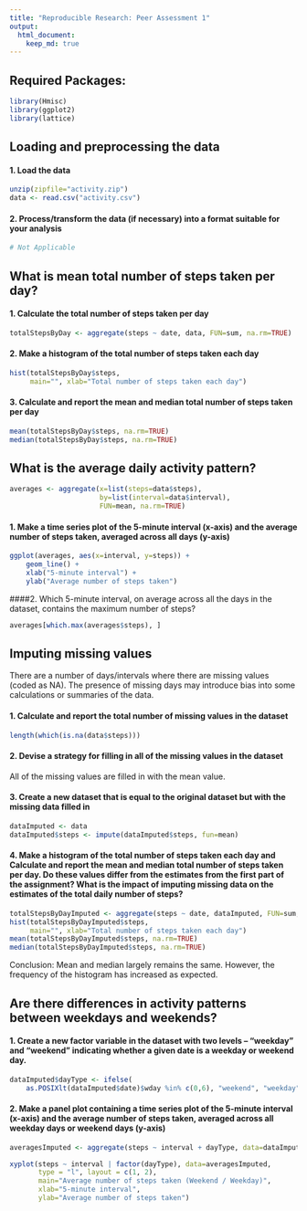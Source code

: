 ```yaml
---
title: "Reproducible Research: Peer Assessment 1"
output: 
  html_document:
    keep_md: true
---
```



## Required Packages:
```r
library(Hmisc)
library(ggplot2)
library(lattice)
```


## Loading and preprocessing the data

#### 1. Load the data
```r
unzip(zipfile="activity.zip")
data <- read.csv("activity.csv")
```

#### 2. Process/transform the data (if necessary) into a format suitable for your analysis
```r
# Not Applicable
```


## What is mean total number of steps taken per day?

#### 1. Calculate the total number of steps taken per day
```r
totalStepsByDay <- aggregate(steps ~ date, data, FUN=sum, na.rm=TRUE)
```

#### 2. Make a histogram of the total number of steps taken each day
```r
hist(totalStepsByDay$steps,
     main="", xlab="Total number of steps taken each day")
```

#### 3. Calculate and report the mean and median total number of steps taken per day
```r
mean(totalStepsByDay$steps, na.rm=TRUE)
median(totalStepsByDay$steps, na.rm=TRUE)
```


## What is the average daily activity pattern?
```r
averages <- aggregate(x=list(steps=data$steps),
                      by=list(interval=data$interval),
                      FUN=mean, na.rm=TRUE)
```

#### 1. Make a time series plot of the 5-minute interval (x-axis) and the average number of steps taken, averaged across all days (y-axis)
```r
ggplot(averages, aes(x=interval, y=steps)) +
    geom_line() +
    xlab("5-minute interval") +
    ylab("Average number of steps taken")
```

####2. Which 5-minute interval, on average across all the days in the dataset, contains the maximum number of steps?
```r
averages[which.max(averages$steps), ]
```


## Imputing missing values
There are a number of days/intervals where there are missing values (coded as NA). The presence of missing days may introduce bias into some calculations or summaries of the data.

#### 1. Calculate and report the total number of missing values in the dataset
```r
length(which(is.na(data$steps)))
```

#### 2. Devise a strategy for filling in all of the missing values in the dataset
All of the missing values are filled in with the mean value.

#### 3. Create a new dataset that is equal to the original dataset but with the missing data filled in
```r
dataImputed <- data
dataImputed$steps <- impute(dataImputed$steps, fun=mean)
```

#### 4. Make a histogram of the total number of steps taken each day and Calculate and report the mean and median total number of steps taken per day. Do these values differ from the estimates from the first part of the assignment? What is the impact of imputing missing data on the estimates of the total daily number of steps?
```r
totalStepsByDayImputed <- aggregate(steps ~ date, dataImputed, FUN=sum, na.rm=TRUE)
hist(totalStepsByDayImputed$steps,
     main="", xlab="Total number of steps taken each day")
mean(totalStepsByDayImputed$steps, na.rm=TRUE)
median(totalStepsByDayImputed$steps, na.rm=TRUE)
```

Conclusion: Mean and median largely remains the same. However, the frequency of the histogram has increased as expected.


## Are there differences in activity patterns between weekdays and weekends?

#### 1. Create a new factor variable in the dataset with two levels – “weekday” and “weekend” indicating whether a given date is a weekday or weekend day.
```r
dataImputed$dayType <- ifelse(
    as.POSIXlt(dataImputed$date)$wday %in% c(0,6), "weekend", "weekday")
```

#### 2. Make a panel plot containing a time series plot of the 5-minute interval (x-axis) and the average number of steps taken, averaged across all weekday days or weekend days (y-axis)
```r
averagesImputed <- aggregate(steps ~ interval + dayType, data=dataImputed, mean)

xyplot(steps ~ interval | factor(dayType), data=averagesImputed, 
       type = "l", layout = c(1, 2),
       main="Average number of steps taken (Weekend / Weekday)",
       xlab="5-minute interval",
       ylab="Average number of steps taken")
```